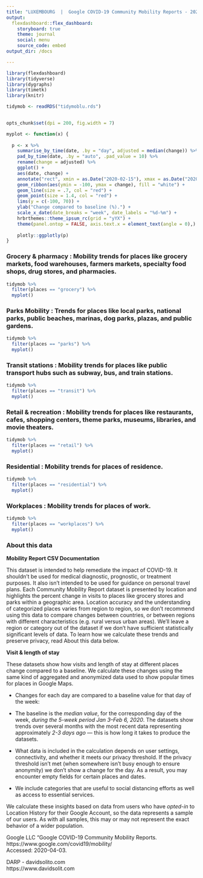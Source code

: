 ```yaml
---
title: "LUXEMBOURG  |  Google COVID-19 Community Mobility Reports - 2020.04.03"
output: 
  flexdashboard::flex_dashboard:
    storyboard: true
    theme: journal
    social: menu
    source_code: embed
output_dir: /docs    

---
```


```r

library(flexdashboard)
library(tidyverse)
library(dygraphs)
library(timetk)
library(knitr)

```

```r


tidymob <- readRDS("tidymoblu.rds")
   

```

```r

opts_chunk$set(dpi = 200, fig.width = 7) 

```



```r

myplot <- function(x) {
  
  p <- x %>% 
    summarise_by_time(date, .by = "day", adjusted = median(change)) %>%
    pad_by_time(date, .by = "auto", .pad_value = 10) %>% 
    rename(change = adjusted) %>% 
    ggplot() +
    aes(date, change) +
    annotate("rect", xmin = as.Date("2020-02-15"), xmax = as.Date("2020-04-26"), ymin = 0, ymax = -100, fill = "lightblue", col = NA) +
    geom_ribbon(aes(ymin = -100, ymax = change), fill = "white") +
    geom_line(size = .7, col = "red") +
    geom_point(size = 1.4, col = "red") +
    lims(y = c(-100, 70)) +
    ylab("Change compared to baseline (%).") +
    scale_x_date(date_breaks = "week", date_labels = "%d-%m") +
    hrbrthemes::theme_ipsum_rc(grid = "yYX") +
    theme(panel.ontop = FALSE, axis.text.x = element_text(angle = 0),)
  
    plotly::ggplotly(p)
}
```




### **Grocery & pharmacy** : Mobility trends for places like grocery markets, food warehouses, farmers markets, specialty food shops, drug stores, and pharmacies.


```r
tidymob %>%
  filter(places == "grocery") %>%
  myplot()
```


### **Parks Mobility** : Trends for places like local parks, national parks, public beaches, marinas, dog parks, plazas, and public gardens.

```r
tidymob %>%
  filter(places == "parks") %>%
  myplot()
```

### **Transit stations** : Mobility trends for places like public transport hubs such as subway, bus, and train stations.

```r
tidymob %>%
  filter(places == "transit") %>%
  myplot()
```


### **Retail & recreation** : Mobility trends for places like restaurants, cafes, shopping centers, theme parks, museums, libraries, and movie theaters.

```r
tidymob %>%
  filter(places == "retail") %>%
  myplot()
```


### **Residential** : Mobility trends for places of residence.

```r
tidymob %>%
  filter(places == "residential") %>%
  myplot()
```

### **Workplaces** : Mobility trends for places of work.

```r
tidymob %>%
  filter(places == "workplaces") %>%
  myplot()
```

### **About this data** 

**Mobility Report CSV Documentation**

This dataset is intended to help remediate the impact of COVID-19. It shouldn’t be used for medical diagnostic, prognostic, or treatment purposes. It also isn’t intended to be used for guidance on personal travel plans. Each Community Mobility Report dataset is presented by location and highlights the percent change in visits to places like grocery stores and parks within a geographic area. Location accuracy and the understanding of categorized places varies from region to region, so we don’t recommend using this data to compare changes between countries, or between regions with different characteristics (e.g. rural versus urban areas). We’ll leave a region or category out of the dataset if we don’t have sufficient statistically significant levels of data. To learn how we calculate these trends and preserve privacy, read About this data below.

**Visit & length of stay**

These datasets show how visits and length of stay at different places change compared to a baseline. 
We calculate these changes using the same kind of aggregated and anonymized data used to show popular times for places in Google Maps.

* Changes for each day are compared to a baseline value for that day of the week:

+ The baseline is the *median value*, for the corresponding day of the week, *during the 5-week period Jan 3–Feb 6, 2020*.
The datasets show trends over several months with the most recent data representing approximately *2-3 days ago* — 
this is how long it takes to produce the datasets.

+ What data is included in the calculation depends on user settings, connectivity, and whether it meets our privacy threshold. If the privacy threshold isn’t met (when somewhere isn’t busy enough to ensure anonymity) we don’t show a change for the day. As a result, you may encounter empty fields for certain places and dates.

* We include categories that are useful to social distancing efforts as well as access to essential services.

We calculate these insights based on data from users who have *opted-in* to Location History for their Google Account, so the data represents a sample of our users. As with all samples, this may or may not represent the exact behavior of a wider population.

Google LLC  "Google COVID-19 Community Mobility Reports.  
https://www.google.com/covid19/mobility/   
Accessed: 2020-04-03.

DARP - davidsolito.com  
https://www.davidsolit.com
